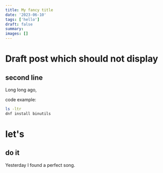 ```yaml
---
title: My fancy title
date: '2023-06-10'
tags: ['hello']
draft: false
summary:
images: []
---
```


# Draft post which should not display
## second line
Long long ago,

code example:
```bash
ls -ltr
dnf install binutils
```

# let's 
## do it

Yesterday I found a perfect song.
